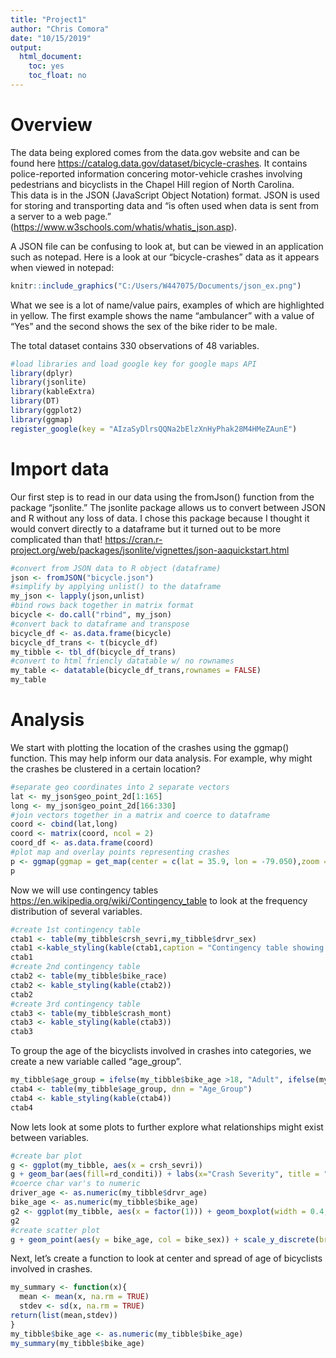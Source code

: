 ```yaml
---
title: "Project1"
author: "Chris Comora"
date: "10/15/2019"
output:
  html_document:
    toc: yes
    toc_float: no
---
```


# Overview

The data being explored comes from the data.gov website and can be found here <https://catalog.data.gov/dataset/bicycle-crashes>.  It contains police-reported information concering motor-vehicle crashes involving pedestrians and bicyclists in the Chapel Hill region of North Carolina.  
This data is in the JSON (JavaScript Object Notation) format. JSON is used for storing and transporting data and "is often used when data is sent from a server to a web page."  (<https://www.w3schools.com/whatis/whatis_json.asp>).  

A JSON file can be confusing to look at, but can be viewed in an application such as notepad.  Here is a look at our "bicycle-crashes" data as it appears when viewed in notepad:

```r
knitr::include_graphics("C:/Users/W447075/Documents/json_ex.png")
```

What we see is a lot of name/value pairs, examples of which are highlighted in yellow.  The first example shows the name "ambulancer" with a value of "Yes" and the second shows the sex of the bike rider to be male.  

The total dataset contains 330 observations of 48 variables.  
```r
#load libraries and load google key for google maps API
library(dplyr)
library(jsonlite)
library(kableExtra)
library(DT)
library(ggplot2)
library(ggmap)
register_google(key = "AIzaSyDlrsQQNa2bElzXnHyPhak28M4HMeZAunE")
```

# Import data

Our first step is to read in our data using the fromJson() function from the package "jsonlite."  The jsonlite package allows us to convert between JSON and R without any loss of data.  I chose this package because I thought it would convert directly to a dataframe but it turned out to be more complicated than that!  <https://cran.r-project.org/web/packages/jsonlite/vignettes/json-aaquickstart.html>


```r
#convert from JSON data to R object (dataframe)
json <- fromJSON("bicycle.json")
#simplify by applying unlist() to the dataframe
my_json <- lapply(json,unlist)
#bind rows back together in matrix format
bicycle <- do.call("rbind", my_json)
#convert back to dataframe and transpose
bicycle_df <- as.data.frame(bicycle)
bicycle_df_trans <- t(bicycle_df)
my_tibble <- tbl_df(bicycle_df_trans)
#convert to html friencly datatable w/ no rownames
my_table <- datatable(bicycle_df_trans,rownames = FALSE)
my_table
```

# Analysis

We start with plotting the location of the crashes using the ggmap() function.  This may help inform our data analysis.  For example, why might the crashes be clustered in a certain location? 

```r
#separate geo coordinates into 2 separate vectors
lat <- my_json$geo_point_2d[1:165]
long <- my_json$geo_point_2d[166:330]
#join vectors together in a matrix and coerce to dataframe
coord <- cbind(lat,long)
coord <- matrix(coord, ncol = 2)
coord_df <- as.data.frame(coord)
#plot map and overlay points representing crashes
p <- ggmap(ggmap = get_map(center = c(lat = 35.9, lon = -79.050),zoom = 12)) + geom_point(data = coord_df,aes(coord_df$V2,coord_df$V1),col="red")
p
```

Now we will use contingency tables <https://en.wikipedia.org/wiki/Contingency_table> to look at the frequency distribution of several variables.  

```r
#create 1st contingency table
ctab1 <- table(my_tibble$crsh_sevri,my_tibble$drvr_sex)
ctab1 <-kable_styling(kable(ctab1,caption = "Contingency table showing severity of crash and sex of bicyclist"))
ctab1
#create 2nd contingency table
ctab2 <- table(my_tibble$bike_race)
ctab2 <- kable_styling(kable(ctab2))
ctab2
#create 3rd contingency table
ctab3 <- table(my_tibble$crash_mont)
ctab3 <- kable_styling(kable(ctab3))
ctab3
```
To group the age of the bicyclists involved in crashes into categories, we create a new variable called "age_group".

```r
my_tibble$age_group = ifelse(my_tibble$bike_age >18, "Adult", ifelse(my_tibble$bike_age<=18,"Youth","Unknown"))
ctab4 <- table(my_tibble$age_group, dnn = "Age_Group")
ctab4 <- kable_styling(kable(ctab4))
ctab4
```
Now lets look at some plots to further explore what relationships might exist between variables.  

```r
#create bar plot
g <- ggplot(my_tibble, aes(x = crsh_sevri))
g + geom_bar(aes(fill=rd_conditi)) + labs(x="Crash Severity", title = "Barplot of crash severity and road condition") + theme(legend.title = element_blank())+ scale_x_discrete(labels = c("Disabling Injury", "Evident Injury", "Possible Injury", "Killed", "No Injury"))
#coerce char var's to numeric
driver_age <- as.numeric(my_tibble$drvr_age)
bike_age <- as.numeric(my_tibble$bike_age)
g2 <- ggplot(my_tibble, aes(x = factor(1))) + geom_boxplot(width = 0.4,aes(y = driver_age), fill = "blue") + facet_wrap(~crashalcoh) + labs(title = "Driver age for crashes involving and not involving alcohol", x = "") 
g2
#create scatter plot
g + geom_point(aes(y = bike_age, col = bike_sex)) + scale_y_discrete(breaks  = c(10,20,30,40,50,60,70)) + scale_x_discrete(labels = c("Disabling Injury", "Evident Injury", "Possible Injury", "Killed", "No Injury")) + labs(title = "Biker age and crash severity according to sex",x = "Crash Severity", y = "Biker age")
```

Next, let's create a function to look at center and spread of age of bicyclists involved in crashes.

```r
my_summary <- function(x){
  mean <- mean(x, na.rm = TRUE)
  stdev <- sd(x, na.rm = TRUE)
return(list(mean,stdev))
}
my_tibble$bike_age <- as.numeric(my_tibble$bike_age)
my_summary(my_tibble$bike_age)
```